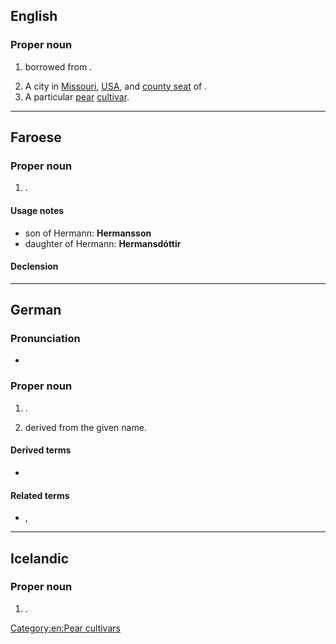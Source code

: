 ==English==
{{wikipedia}}

===Proper noun===
{{en-prop}}

# {{surname|en|from=German|dot=}} borrowed from {{bor|en|de|Hermann}}.
# A city in [[Missouri]], [[USA]], and [[county seat]] of {{l|en|Gasconade County}}.
# A particular [[pear]] [[cultivar]].

{{C|en|Missouri, USA}}
[[Category:en:Pear cultivars]]

----

==Faroese==

===Proper noun===
{{head|fo|proper noun|g=m}}

# {{given name|fo|male}}.

====Usage notes====
* son of Hermann: '''Hermansson'''
* daughter of Hermann: '''Hermansdóttir'''

====Declension====
{{fo-decl-proper-noun-s-indef|Hermann|Hermann|Hermanni|Hermans}}

----

==German==

===Pronunciation===
* {{audio|de|De-Hermann.ogg|Audio}}

===Proper noun===
{{de-proper noun|m}}

# {{given name|de|male|eq=Herman}}.
# {{surname|de|from=given names|dot=}} derived from the given name.

====Derived terms====
* {{l|de|Hermannsdenkmal}}

====Related terms====
* {{l|de|Hermine}}, {{l|de|Hermina}}

----

==Icelandic==

===Proper noun===
{{head|is|proper noun|g=m}}

# {{given name|is|male|eq=Herman}}.